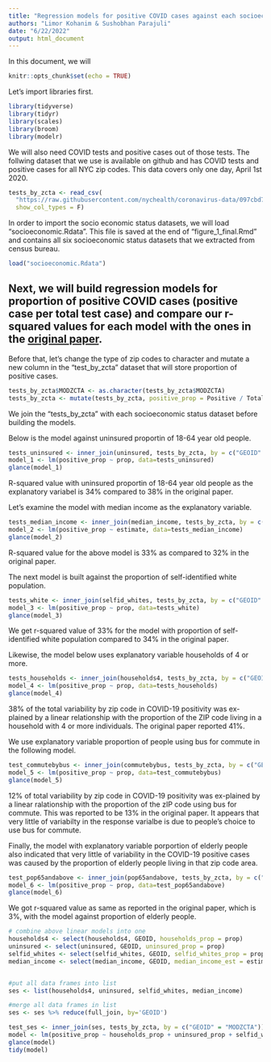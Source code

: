 ```yaml
---
title: "Regression models for positive COVID cases against each socioeconomic status"
authors: "Limor Kohanim & Sushobhan Parajuli"
date: "6/22/2022"
output: html_document
---
```


In this document, we will 

```r
knitr::opts_chunk$set(echo = TRUE)
```

Let's import libraries first.
```r
library(tidyverse)
library(tidyr)
library(scales)
library(broom)
library(modelr)
```

We will also need COVID tests and positive cases out of those tests. The follwing dataset that we use is available on github and has COVID tests and positive cases for all NYC zip codes. This data covers only one day, April 1st 2020. 
```r
tests_by_zcta <- read_csv(
  "https://raw.githubusercontent.com/nychealth/coronavirus-data/097cbd70aa00eb635b17b177bc4546b2fce21895/tests-by-zcta.csv",
  show_col_types = F)
```
In order to import the socio economic status datasets, we will load "socioeconomic.Rdata". This file is saved at the end of "figure_1_final.Rmd" and contains all six socioeconomic status datasets that we extracted from census bureau. 
```r
load("socioeconomic.Rdata")
```

Next, we will build regression models for proportion of positive COVID cases (positive case per total test case) and compare our r-squared values for each model with the ones in the [original paper](https://onlinelibrary.wiley.com/doi/epdf/10.1111/irv.12816).
---

Before that, let's change the type of zip codes to character and mutate a new column in the "test_by_zcta" dataset that will store proportion of positive cases.
```r
tests_by_zcta$MODZCTA <- as.character(tests_by_zcta$MODZCTA)
tests_by_zcta <- mutate(tests_by_zcta, positive_prop = Positive / Total)
```

We join the "tests_by_zcta" with each socioeconomic status dataset before building the models.

Below is the model against uninsured proportin of 18-64 year old people.
```r
tests_uninsured <- inner_join(uninsured, tests_by_zcta, by = c("GEOID" = "MODZCTA"))
model_1 <- lm(positive_prop ~ prop, data=tests_uninsured)
glance(model_1)
```
R-squared value with uninsured proportin of 18-64 year old people as the explanatory variabel is 34% compared to 38% in the original paper.

Let's examine the model with median income as the explanatory variable.
```r
tests_median_income <- inner_join(median_income, tests_by_zcta, by = c("GEOID" = "MODZCTA"))
model_2 <- lm(positive_prop ~ estimate, data=tests_median_income)
glance(model_2)
```
R-squared value for the above model is 33% as compared to 32% in the original paper.

The next model is built against the proportion of self-identified white population.
```r
tests_white <- inner_join(selfid_whites, tests_by_zcta, by = c("GEOID" = "MODZCTA"))
model_3 <- lm(positive_prop ~ prop, data=tests_white)
glance(model_3)
```
We get r-squared value of 33% for the model with proportion of self-identified white population compared to 34% in the original paper.

Likewise, the model below uses explanatory variable households of 4 or more.
```r
tests_households <- inner_join(households4, tests_by_zcta, by = c("GEOID" = "MODZCTA"))
model_4 <- lm(positive_prop ~ prop, data=tests_households)
glance(model_4)
```
38% of  the  total  variability  by  zip  code  in  COVID-19  positivity  was  ex-plained by a linear relationship with the proportion of the ZIP code living in a household with 4 or more individuals. The original paper reported 41%.  

We use explanatory variable proportion of people using bus for commute in the following model.
```r
test_commutebybus <- inner_join(commutebybus, tests_by_zcta, by = c("GEOID" = "MODZCTA"))
model_5 <- lm(positive_prop ~ prop, data=test_commutebybus)
glance(model_5)
```
12% of total variability by zip code in COVID-19 positivity was ex-plained by a linear ralationship with the proportion of the zIP code using bus for commute. This was reported to be 13% in the original paper. It appears that very little of variabilty in the response varialbe is due to people's choice to use bus for commute.

Finally, the model with explanatory variable porportion of elderly people also indicated that very little of variability in the COVID-19 positive cases was caused by the proportion of elderly people living in that zip code area.
```r
test_pop65andabove <- inner_join(pop65andabove, tests_by_zcta, by = c("GEOID" = "MODZCTA"))
model_6 <- lm(positive_prop ~ prop, data=test_pop65andabove)
glance(model_6)
```
We got r-squared value as same as reported in the original paper, which is 3%, with the model against proportion of elderly people.

```r
# combine above linear models into one 
households4 <- select(households4, GEOID, households_prop = prop)
uninsured <- select(uninsured, GEOID, uninsured_prop = prop)
selfid_whites <- select(selfid_whites, GEOID, selfid_whites_prop = prop)
median_income <- select(median_income, GEOID, median_income_est = estimate)


#put all data frames into list
ses <- list(households4, uninsured, selfid_whites, median_income)

#merge all data frames in list
ses <- ses %>% reduce(full_join, by='GEOID')

test_ses <- inner_join(ses, tests_by_zcta, by = c("GEOID" = "MODZCTA"))
model <- lm(positive_prop ~ households_prop + uninsured_prop + selfid_whites_prop + median_income_est, data=test_ses)
glance(model)
tidy(model)
```

